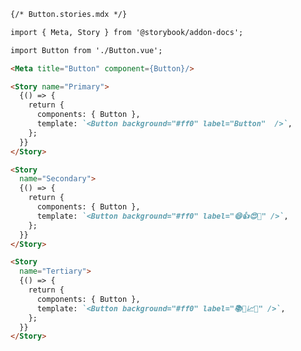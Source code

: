 ```md
{/* Button.stories.mdx */}

import { Meta, Story } from '@storybook/addon-docs';

import Button from './Button.vue';

<Meta title="Button" component={Button}/>

<Story name="Primary">
  {() => {
    return {
      components: { Button },
      template: `<Button background="#ff0" label="Button"  />`,
    };
  }}
</Story>

<Story
  name="Secondary">
  {() => {
    return {
      components: { Button },
      template: `<Button background="#ff0" label="😄👍😍💯" />`,
    };
  }}
</Story>

<Story
  name="Tertiary">
  {() => {
    return {
      components: { Button },
      template: `<Button background="#ff0" label="📚📕📈🤓" />`,
    };
  }}
</Story>
```